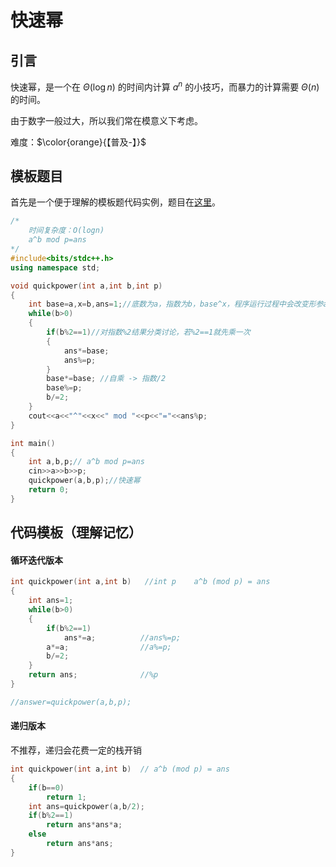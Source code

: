 # 快速幂

## 引言

快速幂，是一个在 $\Theta(\log n)$ 的时间内计算 $a^n$ 的小技巧，而暴力的计算需要 $\Theta(n)$ 的时间。

由于数字一般过大，所以我们常在模意义下考虑。

难度：$\color{orange}{【普及-】}$

## 模板题目

首先是一个便于理解的模板题代码实例，题目在[这里](https://www.luogu.com.cn/problem/P1226)。

```  c++
/*
	时间复杂度：O(logn)
	a^b mod p=ans
*/
#include<bits/stdc++.h>
using namespace std;

void quickpower(int a,int b,int p)
{
	int base=a,x=b,ans=1;//底数为a，指数为b，base^x，程序运行过程中会改变形参a(base),b(x)的值
	while(b>0)
	{
		if(b%2==1)//对指数%2结果分类讨论，若%2==1就先乘一次
		{
			ans*=base;
			ans%=p;
		}
		base*=base; //自乘 -> 指数/2
        base%=p;
		b/=2;
	}
	cout<<a<<"^"<<x<<" mod "<<p<<"="<<ans%p;
} 

int main()
{
	int a,b,p;// a^b mod p=ans
	cin>>a>>b>>p;
	quickpower(a,b,p);//快速幂 
	return 0;
}
```

## 代码模板（理解记忆）

#### 循环迭代版本

```c++
int quickpower(int a,int b)   //int p    a^b (mod p) = ans
{
	int ans=1;
	while(b>0)
	{
		if(b%2==1)
			ans*=a;          //ans%=p;
		a*=a;                //a%=p;
		b/=2;
	}
	return ans;              //%p
} 

//answer=quickpower(a,b,p);
```

#### 递归版本

不推荐，递归会花费一定的栈开销

```c++
int quickpower(int a,int b)  // a^b (mod p) = ans
{
    if(b==0)
        return 1;
    int ans=quickpower(a,b/2);
    if(b%2==1)
        return ans*ans*a;
    else
        return ans*ans;
}
```

